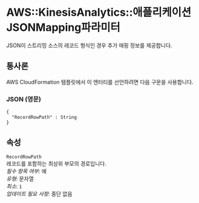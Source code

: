 # AWS::KinesisAnalytics::애플리케이션 JSONMapping파라미터

JSON이 스트리밍 소스의 레코드 형식인 경우 추가 매핑 정보를 제공합니다.

## 통사론

AWS CloudFormation 템플릿에서 이 엔터티를 선언하려면 다음 구문을 사용합니다.

### JSON (영문)

```
{
  "RecordRowPath" : String
}
```

## 속성

`RecordRowPath`  
레코드를 포함하는 최상위 부모의 경로입니다.  
_필수 항목 여부_: 예  
_유형_: 문자열  
_최소_: `1`  
_업데이트 필요 사항_: 중단 없음
